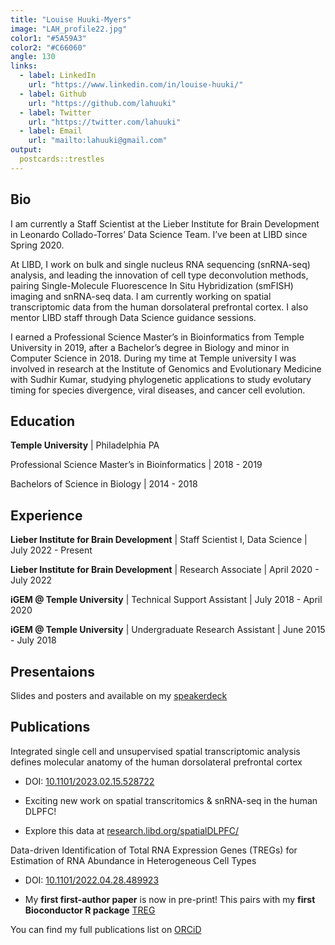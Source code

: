 ```yaml
---
title: "Louise Huuki-Myers"
image: "LAH_profile22.jpg"
color1: "#5A59A3"
color2: "#C66060"
angle: 130
links:
  - label: LinkedIn
    url: "https://www.linkedin.com/in/louise-huuki/"
  - label: Github
    url: "https://github.com/lahuuki"
  - label: Twitter
    url: "https://twitter.com/lahuuki"
  - label: Email
    url: "mailto:lahuuki@gmail.com"
output:
  postcards::trestles
---
```



## Bio

I am currently a Staff Scientist at the Lieber Institute for Brain Development in Leonardo Collado-Torres’ Data Science Team. I’ve been at LIBD since Spring 2020. 

At LIBD, I work on bulk and single nucleus RNA sequencing (snRNA-seq) analysis, and leading the innovation of cell type deconvolution methods, pairing Single-Molecule Fluorescence In Situ Hybridization (smFISH) imaging and snRNA-seq data. I am currently working on spatial transcriptomic data from the human dorsolateral prefrontal cortex. I also mentor LIBD staff through Data Science guidance sessions. 

I earned a Professional Science Master’s in Bioinformatics from Temple University in 2019, after a Bachelor's degree in Biology and minor in Computer Science in 2018. During my time at Temple university I was involved in research at the Institute of Genomics and Evolutionary Medicine with Sudhir Kumar, studying phylogenetic applications to study evolutary timing for species divergence, viral diseases, and cancer cell evolution.


## Education

**Temple University** | Philadelphia PA

Professional Science Master's in Bioinformatics | 2018 - 2019

Bachelors of Science in Biology | 2014 - 2018

## Experience

**Lieber Institute for Brain Development** | Staff Scientist I, Data Science | July 2022 - Present

**Lieber Institute for Brain Development** | Research Associate | April 2020 - July 2022

**iGEM @ Temple University** | Technical Support Assistant | July 2018 - April 2020

**iGEM @ Temple University** | Undergraduate Research Assistant | June 2015 - July 2018

## Presentaions
Slides and posters and available on my [speakerdeck](https://speakerdeck.com/lahuuki)

## Publications 

Integrated single cell and unsupervised spatial transcriptomic analysis defines molecular anatomy of the human dorsolateral prefrontal cortex

* DOI: [10.1101/2023.02.15.528722](10.1101/2023.02.15.528722)

* Exciting new work on spatial transcritomics & snRNA-seq in the human DLPFC!

* Explore this data at [research.libd.org/spatialDLPFC/](https://research.libd.org/spatialDLPFC/)

Data-driven Identification of Total RNA Expression Genes (TREGs) for Estimation of RNA Abundance in Heterogeneous Cell Types  

* DOI: [10.1101/2022.04.28.489923](10.1101/2022.04.28.489923)

* My **first first-author paper** is now in pre-print! This pairs with my 
**first Bioconductor R package** [TREG](https://bioconductor.org/packages/TREG)

You can find my full publications list on [ORCiD](https://orcid.org/0000-0001-5148-3602)
